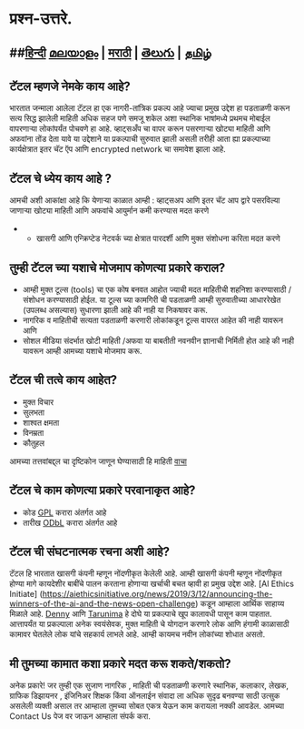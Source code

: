 # प्रश्न-उत्तरे.

## ##[हिन्दी](https://github.com/tattle-made/website/blob/master/src/pages/lang/hindi/faq_hindi.mdx) [മലയാളം](https://github.com/tattle-made/website/blob/master/src/pages/lang/malayalam/faq_malayalam.mdx) | [मराठी](https://github.com/tattle-made/website/blob/master/src/pages/lang/marathi/faq_marathi.mdx) | [తెలుగు](https://github.com/tattle-made/website/blob/master/src/pages/lang/telugu/faq_telugu.mdx) | [தமிழ்](https://github.com/tattle-made/website/blob/master/src/pages/lang/tamil/faq_tamil.mdx)

## टॅटल म्हणजे नेमके काय आहे?
 
भारतात जन्माला आलेला टॅटल हा एक नागरी-तांत्रिक प्रकल्प आहे ज्याचा प्रमुख उद्देश हा पडताळणी करून सत्य सिद्ध झालेली माहिती अधिक सहज पणे समजू शकेल अशा स्थानिक भाषांमध्ये प्रथमच मोबाईल वापरणाऱ्या लोकांपर्यंत पोचवणे हा आहे. व्हाट्सअँप चा वापर करून पसरणाऱ्या खोट्या माहिती आणि अफवांना तोंड देता यावे या उद्देशाने या प्रकल्पाची सुरुवात झाली असली तरीही आता ह्या प्रकल्पाच्या कार्यक्षेत्रात इतर चॅट  ऍप आणि encrypted network चा समावेश  झाला आहे.

## टॅटल चे ध्येय काय आहे ?
आमची अशी आकांक्षा आहे कि येणाऱ्या काळात आम्ही
 : व्हाट्सअप आणि इतर चॅट आप द्वारे पसरविल्या जाणाऱ्या खोट्या माहिती आणि अफवांचे आयुर्मान कमी करण्यास मदत करणे

- - खासगी आणि एन्क्रिप्टेड नेटवर्क च्या क्षेत्रात पारदर्शी आणि मुक्त संशोधना करिता मदत करणे

 
## तुम्ही टॅटल च्या यशाचे मोजमाप कोणत्या प्रकारे कराल?
- आम्ही मुक्त टूल्स (tools) चा एक कोष बनवत  आहोत ज्याची मदत माहितीची शहनिशा करण्यासाठी /संशोधन करण्यासाठी होईल. या टूल्स च्या  कामगिरी ची पडताळणी आम्ही सुरुवातीच्या आधाररेखेत (उपलब्ध असल्यास) सुधारणा झाली आहे की नाही या निकषावर करू.
- नागरिक व माहितीची सत्यता पडताळणी करणारी लोकांकडून टूल्स वापरत आहेत की नाही यावरून आणि
- सोशल मीडिया संदर्भात खोटी माहिती /अफवा या बाबतीती नवनवीन ज्ञानाची निर्मिती होत आहे की नाही यावरून आम्ही आमच्या यशाचे मोजमाप करू.

 
## टॅटल ची तत्वे काय आहेत?
- मुक्त विचार
- सुलभता
- शाश्वत क्षमता
- विनम्रता
- कौतुहल

आमच्या तत्तवांबद्द्ल चा दृष्टिकोन जाणून घेण्यासाठी हि माहिती [वाचा](http://blog.tattle.co.in/shubhaarmbh/)

## टॅटल चे काम कोणत्या प्रकारे परवानाकृत आहे?
- कोड [GPL](https://www.gnu.org/licenses/gpl-3.0.en.html)  करारा अंतर्गत आहे
- तारीख [ODbL](https://opendatacommons.org/licenses/odbl/) करारा अंतर्गत आहे
 

## टॅटल ची संघटनात्मक रचना अशी आहे? 
टॅटल हि भारतात खासगी कंपनी म्हणून नोंदणीकृत केलेली आहे. आम्ही खासगी कंपनी म्हणून नोंदणीकृत होण्या मागे कायदेशीर बाबींचे पालन करताना होणाऱ्या खर्चाची बचत व्हावी हा प्रमुख उद्देश आहे. [Al Ethics Initiate] (https://aiethicsinitiative.org/news/2019/3/12/announcing-the-winners-of-the-ai-and-the-news-open-challenge)  कडून आम्हाला आर्थिक साहाय्य मिळाले आहे. [Denny](https://twitter.com/dennymades)  आणि [Tarunima](https://www.linkedin.com/in/tarunima/) हे दोघे या प्रकल्पाचे खूप कालावधी पासून काम पाहतात. आत्तापर्यंत या प्रकल्पाला अनेक स्वयंसेवक, मुक्त माहिती चे योगदान करणारे लोक आणि हंगामी काळासाठी कामावर घेतलेले लोक यांचे सहकार्य लाभले आहे. आम्ही कायमच नवीन लोकांच्या शोधात असतो. 
 

## मी तुमच्या कामात कशा प्रकारे मदत करू शकते/शकतो? 
अनेक प्रकारे! जर तुम्ही एक सुजाण नागरिक , माहिती ची पडताळणी करणारे स्थानिक, कलाकार, लेखक, ग्राफिक डिझायनर , इंजिनिअर शिक्षक किंवा ऑनलाईन संवादा ला अधिक सुदृढ  बनवण्या साठी उत्सुक असलेली व्यक्ती असाल तर आम्हाला तुमच्या सोबत एकत्र येऊन काम करायला नक्की आवडेल. आमच्या Contact  Us  पेज वर जाऊन आम्हाला संपर्क करा.             
